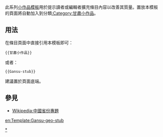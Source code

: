 <includeonly></includeonly><noinclude>{{template doc page viewed directly}}</noinclude>
<!-- 在本行下編輯模板說明 -->
此系列[[:Category:小作品模板|小作品模板]]用於提示讀者或編輯者擴充條目內容以改善其質量。置放本模板的頁面將自動加入到分類[[:Category:甘肅小作品]]。
== 用法 ==
在條目頁面中直接引用本模板即可：
<pre>{{甘肅小作品}}
</pre>
或者：
<pre>{{Gansu-stub}}
</pre>
建議置於頁面底端。
== 參見 ==
* [[Wikipedia:中國省份專題]]
<includeonly>
<!-- 本行下加入模板的分類 -->
[[Category:甘肃小作品模板|*]]
<!-- 本行下加入模板的跨語言鏈接 -->
[[en:Template:Gansu-geo-stub]]
</includeonly>